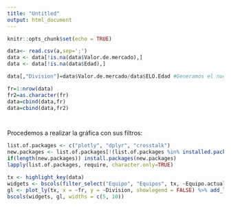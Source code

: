 ```yaml
---
title: "Untitled"
output: html_document
---
```


```r
knitr::opts_chunk$set(echo = TRUE)
```

```r
data<- read.csv(a,sep=';')
data <- data[!is.na(data$Valor.de.mercado),]
data <- data[!is.na(data$Edad),]

data[,"Division"]=data$Valor.de.mercado/data$ELO.Edad #Generamos el nuevo valor de mercado

fr=1:nrow(data)
fr2=as.character(fr)
data=cbind(data,fr)
data=cbind(data,fr2)




```

Procedemos a realizar la gráfica con sus filtros:

```r



list.of.packages <- c("plotly", "dplyr", "crosstalk")
new.packages <- list.of.packages[!(list.of.packages %in% installed.packages()[,"Package"])]
if(length(new.packages)) install.packages(new.packages)
lapply(list.of.packages, require, character.only=TRUE)

tx <- highlight_key(data)
widgets <- bscols(filter_select("Equipo", "Equipos", tx, ~Equipo.actual),(filter_slider("Edades", "Edad", tx, ~Edad)),filter_select("Liga", "Ligas", tx, ~Competicion.principal),filter_select("Pierna predominante", "Piernas", tx, ~Pierna.predominante),widths = c(5, 5, 5,5))
gl <- plot_ly(tx, x = ~fr, y = ~Division, showlegend = FALSE) %>% add_lines(line = list(color ='#44BC8C')) %>% layout(yaxis=list(title= "Valor de Mercado Generado",range(c(50000, 300000))),xaxis=list(title='Jugador'))
bscols(widgets, gl, widths = c(5, 10))

```



